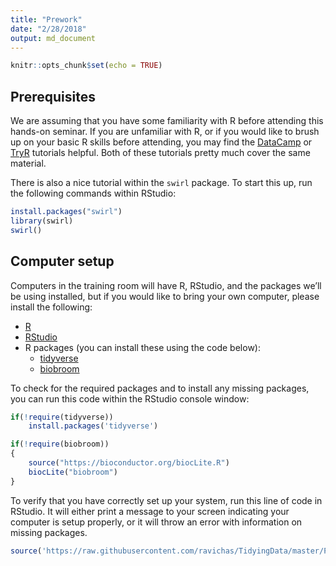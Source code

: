 ```yaml
---
title: "Prework"
date: "2/28/2018"
output: md_document
---
```


```r
knitr::opts_chunk$set(echo = TRUE)
```

## Prerequisites

We are assuming that you have some familiarity with R before attending this hands-on seminar. If you are unfamiliar with R, or if you would like to brush up on your basic R skills before attending, you may find the [DataCamp](https://www.datacamp.com/courses/free-introduction-to-r) or [TryR](http://tryr.codeschool.com) tutorials helpful. Both of these tutorials pretty much cover the same material.

There is also a nice tutorial within the `swirl` package. To start this up, run the following commands within RStudio:

```r
install.packages("swirl")
library(swirl)
swirl()
```

## Computer setup

Computers in the training room will have R, RStudio, and the packages we'll be using installed, but if you would like to bring your own computer, please install the following:

* [R](https://cran.r-project.org)
* [RStudio](https://www.rstudio.com/products/rstudio/download/)
* R packages (you can install these using the code below):
    * [tidyverse](https://www.tidyverse.org/)
    * [biobroom](https://bioconductor.org/packages/release/bioc/html/biobroom.html)

To check for the required packages and to install any missing packages, you can run this code within the RStudio console window:

```r
if(!require(tidyverse))
    install.packages('tidyverse')

if(!require(biobroom))
{
    source("https://bioconductor.org/biocLite.R")
    biocLite("biobroom")
}
```

To verify that you have correctly set up your system, run this line of code in RStudio. It will either print a message to your screen indicating your computer is setup properly, or it will throw an error with information on missing packages.

```r
source('https://raw.githubusercontent.com/ravichas/TidyingData/master/Prework/systemCheck.R')
```
